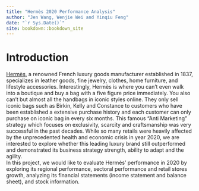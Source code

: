 ```yaml
--- 
title: "Hermès 2020 Performance Analysis"
author: "Jen Wang, Wenjie Wei and Yinqiu Feng"
date: "`r Sys.Date()`"
site: bookdown::bookdown_site
---
```


# Introduction

[Hermès](https://www.hermes.com/us/en/), a renowned French luxury goods manufacturer established in 1837, specializes in leather goods, fine jewelry, clothes, home furniture, and lifestyle accessories. Interestingly, Hermès is where you can't even walk into a boutique and buy a bag with a five figure price immediately. You also can't but almost all the handbags in iconic styles online. They only sell iconic bags such as Birkin, Kelly and Constance to customers who have been established a extensive purchase history and each customer can only purchase on iconic bag in every six months. This famous “Anti Marketing” strategy which focuses on exclusivity, scarcity and craftsmanship was very successful in the past decades. While so many retails were heavily affected by the unprecedented health and economic crisis in year 2020, we are interested to explore whether this leading luxury brand still outperformed and demonstrated its business strategy strength, ability to adapt and the agility.<br>
In this project, we would like to evaluate Hermès’ performance in 2020 by exploring its regional performance, sectoral performance and retail stores growth,  analyzing its financial statements (income statement and balance sheet), and stock information.

